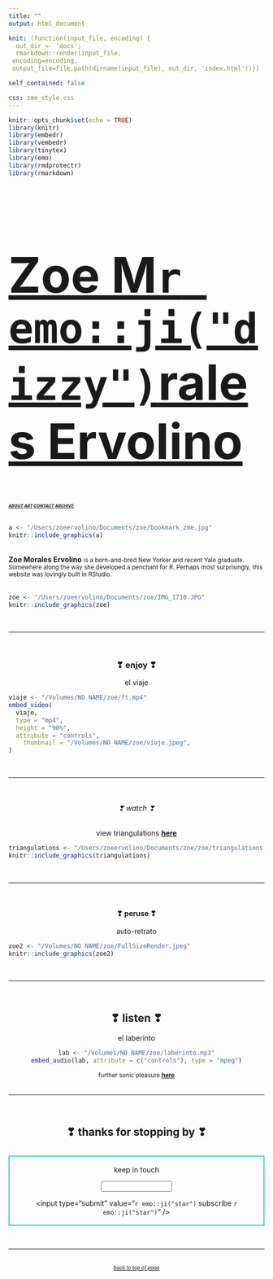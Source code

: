 ```yaml
---
title: ""
output: html_document

knit: (function(input_file, encoding) {
  out_dir <- 'docs';
  rmarkdown::render(input_file,
 encoding=encoding,
 output_file=file.path(dirname(input_file), out_dir, 'index.html'))})

self_contained: false

css: zme_style.css
---
```

<style type="text/css">
.main-container {
  max-width: 1800px;
  margin-left: auto;
  margin-right: auto;
    background-color:PowderBlue;
    	cursor: url('/Users/zoeervolino/Documents/zoe/zoe/cursor.cur'), default;
}
</style>

```r
knitr::opts_chunk$set(echo = TRUE)
library(knitr)
library(embedr)
library(vembedr)
library(tinytex)
library(emo)
library(rmdprotectr)
library(rmarkdown)
```
<head>
<a href="https://zoervolino.github.io/zoe/">
<font size=80>
<h1>Zoe M`r emo::ji("dizzy")`rales Ervolino</h1>
</font></a><b><a2>
<small>
<small><small><a href="about.html"><i>ABOUT</a>  </i></small></small>
<small><small><a href="design.html"><i>ART</a>  </i></small></small> 
<small><small><a href="contact.html"><i>CONTACT</a>  </i></small></small> 
<small><small><a href="https://tinyletter.com/unfriendlybrujita/archive"><i>ARCHIVE</a>  </i></small></small>
</small>
</a2>  
</b>
</head>
<a name="top"></a>
<br>
<body>
<a href="https://zoervolino.github.io/zoe/design.html">
```r
a <- "/Users/zoeervolino/Documents/zoe/bookmark_zme.jpg"
knitr::include_graphics(a)
```
</a>
<br>
<a1><b>Zoe Morales Ervolino</a1></b> <small>is a born-and-bred New Yorker and recent Yale graduate. Somewhere along the way she developed a penchant for R. Perhaps most surprisingly, this website was lovingly built in RStudio.</small>
<br>
<br>
```r

zoe <- "/Users/zoeervolino/Documents/zoe/IMG_1710.JPG"
knitr::include_graphics(zoe)

```
<br>
<hr>
<br>
<center>
<h3>**❣ enjoy ❣**</h3>
</center>
<center>
el viaje
</center>
```r
viaje <- "/Volumes/NO NAME/zoe/ft.mp4"
embed_video(
  viaje, 
  type = "mp4", 
  height = "90%", 
  attribute = "controls",
    thumbnail = "/Volumes/NO NAME/zoe/viaje.jpeg",
)
```
<br>
<hr>
<br>
<center>
<h6>❣ watch ❣</h6>
</center>
<center>
view triangulations <a href="https://youtu.be/rf0VjGLtb3g?t=253"><b>here</b>
</center>
```r

triangulations <- "/Users/zoeervolino/Documents/zoe/zoe/triangulations.jpg"
knitr::include_graphics(triangulations)

```
</a>
<br>
<hr>
<br>
<center>
<h4>**❣ peruse ❣**</h4>
</center>
<center>
auto-retrato
</center>
```r

zoe2 <- "/Volumes/NO NAME/zoe/FullSizeRender.jpeg"
knitr::include_graphics(zoe2)

```
<br>
<hr>
<br>
<center>
<h2>**❣ listen ❣**</h2>
</center>
<center>
el laberinto 
</center>
<center>
```r
lab <- "/Volumes/NO NAME/zoe/laberinto.mp3"
embed_audio(lab, attribute = c("controls"), type = "mpeg")
```
</center>
<center>
<small>further sonic pleasure <a href="https://soundcloud.com/zoe-ervolino"><b>here</a></b>
</small>
</center>
<br>
<hr>
<br>
<center>
<p><h2>❣ thanks for stopping by ❣</h2></p>
</center>
<br>
<a2><form style="border:2px solid #3cc;padding:3px;text-align:center;" action="https://tinyletter.com/unfriendlybrujita" method="post" target="popupwindow" onsubmit="window.open('https://tinyletter.com/unfriendlybrujita', 'popupwindow', 'scrollbars=yes,width=800,height=600');return true"><p><label for="tlemail">keep in touch</label></p><p><input type="text" style="width:140px" name="email" id="tlemail" /></p><input type="hidden" value="1" name="embed"/><input type="submit" value="`r emo::ji("star")` subscribe `r emo::ji("star")`" /><p><a href="https://tinyletter.com" target="_blank"></a></p></form></a2>
</body>
<br>
<hr>
<br>
<small>
<small>
<center>
<i><a href="#top">back to top of page</a>
</center>
</i>
</small>
</small>
</br>


